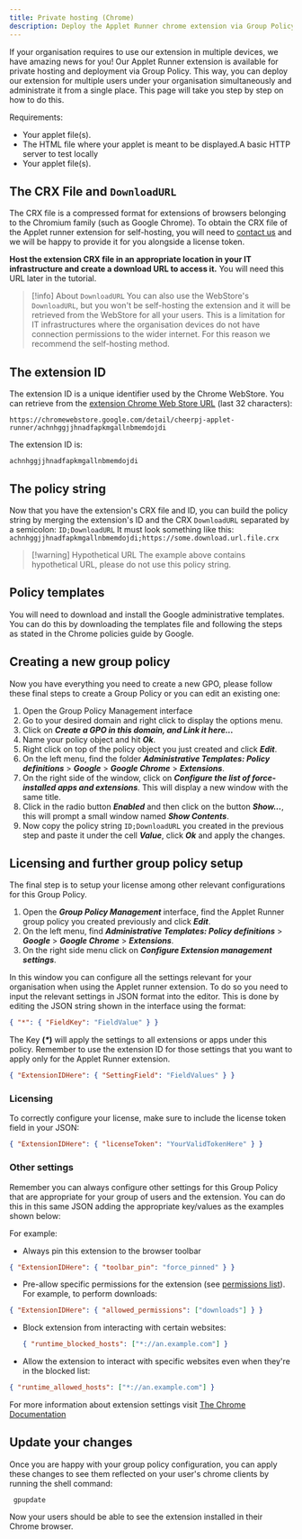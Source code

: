 ```yaml
---
title: Private hosting (Chrome)
description: Deploy the Applet Runner chrome extension via Group Policy (Windows).
---
```



If your organisation requires to use our extension in multiple devices, we have amazing news for you! Our Applet Runner extension is available for private hosting and deployment via Group Policy. This way, you can deploy our extension for multiple users under your organisation simultaneously and administrate it from a single place. This page will take you step by step on how to do this.

Requirements:

- Your applet file(s).
- The HTML file where your applet is meant to be displayed.A basic HTTP server to test locally
- Your applet file(s).

## The CRX File and `DownloadURL`

The CRX file is a compressed format for extensions of browsers belonging to the Chromium family (such as Google Chrome). To obtain the CRX file of the Applet runner extension for self-hosting, you will need to [contact us](https://cheerpj.com/contact/) and we will be happy to provide it for you alongside a license token.

**Host the extension CRX file in an appropriate location in your IT infrastructure and create a download URL to access it.** You will need this URL later in the tutorial.

> [!info] About `DownloadURL`
> You can also use the WebStore's `DownloadURL`, but you won't be self-hosting the extension and it will be retrieved from the WebStore for all your users. This is a limitation for IT infrastructures where the organisation devices do not have connection permissions to the wider internet. For this reason we recommend the self-hosting method.

## The extension ID

The extension ID is a unique identifier used by the Chrome WebStore. You can retrieve from the [extension Chrome Web Store URL](https://chromewebstore.google.com/detail/cheerpj-applet-runner/achnhggjjhnadfapkmgallnbmemdojdi) (last 32 characters):

```
https://chromewebstore.google.com/detail/cheerpj-applet-runner/achnhggjjhnadfapkmgallnbmemdojdi
```

The extension ID is:

```
achnhggjjhnadfapkmgallnbmemdojdi
```

## The policy string

Now that you have the extension's CRX file and ID, you can build the policy string by merging the extension's ID and the CRX `DownloadURL` separated by a semicolon:
`ID;DownloadURL`
It must look something like this:
`achnhggjjhnadfapkmgallnbmemdojdi;https://some.download.url.file.crx`

> [!warning] Hypothetical URL
> The example above contains hypothetical URL, please do not use this policy string.

## Policy templates

You will need to download and install the Google administrative templates. You can do this by downloading the templates file and following the steps as stated in the Chrome policies guide by Google.

<LinkButton
	href="https://support.google.com/chrome/a/answer/187202?hl=en"
	label="Chrome policies"
	type="primary"
	iconRight="ri:chrome-fill"
/>
## Creating a new group policy

Now you have everything you need to create a new GPO, please follow these final steps to create a Group Policy or you can edit an existing one:

1. Open the Group Policy Management interface
2. Go to your desired domain and right click to display the options menu.
3. Click on _**Create a GPO in this domain, and Link it here...**_
4. Name your policy object and hit _**Ok**_.
5. Right click on top of the policy object you just created and click _**Edit**_.
6. On the left menu, find the folder _**Administrative Templates: Policy definitions**_ > _**Google**_ > _**Google Chrome**_ > _**Extensions**_.
7. On the right side of the window, click on _**Configure the list of force-installed apps and extensions**_. This will display a new window with the same title.
8. Click in the radio button _**Enabled**_ and then click on the button _**Show...**_, this will prompt a small window named _**Show Contents**_.
9. Now copy the policy string `ID;DownloadURL` you created in the previous step and paste it under the cell _**Value**_, click _**Ok**_ and apply the changes.

## Licensing and further group policy setup

The final step is to setup your license among other relevant configurations for this Group Policy.

1. Open the _**Group Policy Management**_ interface, find the Applet Runner group policy you created previously and click _**Edit**_.
2. On the left menu, find _**Administrative Templates: Policy definitions**_ > _**Google**_ > _**Google Chrome**_ > _**Extensions**_.
3. On the right side menu click on _**Configure Extension management settings**_.

In this window you can configure all the settings relevant for your organisation when using the Applet runner extension. To do so you need to input the relevant settings in JSON format into the editor. This is done by editing the JSON string shown in the interface using the format:

```json
{ "*": { "FieldKey": "FieldValue" } }
```

The Key **(_\*_)** will apply the settings to all extensions or apps under this policy.
Remember to use the extension ID for those settings that you want to apply only for the Applet Runner extension.

```json
{ "ExtensionIDHere": { "SettingField": "FieldValues" } }
```

### Licensing

To correctly configure your license, make sure to include the license token field in your JSON:

```json
{ "ExtensionIDHere": { "licenseToken": "YourValidTokenHere" } }
```

### Other settings

Remember you can always configure other settings for this Group Policy that are appropriate for your group of users and the extension. You can do this in this same JSON adding the appropriate key/values as the examples shown below:

For example:

- Always pin this extension to the browser toolbar

```json
{ "ExtensionIDHere": { "toolbar_pin": "force_pinned" } }
```

- Pre-allow specific permissions for the extension (see [permissions list](https://developer.chrome.com/docs/extensions/reference/permissions-list)). For example, to perform downloads:

```json
{ "ExtensionIDHere": { "allowed_permissions": ["downloads"] } }
```

- Block extension from interacting with certain websites:

  ```json
  { "runtime_blocked_hosts": ["*://an.example.com"] }
  ```

- Allow the extension to interact with specific websites even when they're in the blocked list:

```json
{ "runtime_allowed_hosts": ["*://an.example.com"] }
```

For more information about extension settings visit [The Chrome Documentation](https://support.google.com/chrome/a/answer/9867568?hl=en)

<LinkButton
	href="https://support.google.com/chrome/a/answer/9867568?hl=en"
	label="Chrome Documentation"
	type="secondary"
	iconRight="iconoir:google-docs"
/>
## Update your changes

Once you are happy with your group policy configuration, you can apply these changes to see them reflected on your user's chrome clients by running the shell command:

```shell
 gpupdate
```

Now your users should be able to see the extension installed in their Chrome browser.
